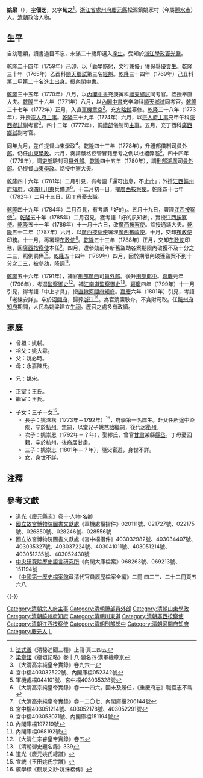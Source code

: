 {{明清人物信息框
| 姓名 = 姚梁 
| 原名 =
| 圖片名稱=
| 圖片大小 =
| 圖片說明 =
| 最高職務 = 江西按察使
| 屆數 = 
| 國家 = 大清
| 前任 = 
| 繼任 = 
| 爵位 =
| 籍貫 = [[浙江省|浙江省]][[處州府|處州府]][[慶元縣|慶元縣]]
| 族裔 = 漢族
| 旗籍 = 
| 字號 = 字佃芝，又字甸之
| 諡號 = 
| 出生日期 = [[乾隆|乾隆]]元年（1736年）
| 出生地點 = [[浙江省|浙江省]][[處州府|處州府]][[慶元縣|慶元縣]]
| 逝世日期 = 不詳
| 逝世地點 = [[直隸省|直隸省]][[河間府|河間府]]
| 墓葬 = 
| 配偶 = 娶王氏，繼王氏
| 親屬 = 
| 出身 = 
*乾隆二十四年己卯科優貢
*乾隆三十年乙酉科舉人
*乾隆三十四年己丑科進士出身
| 經歷 = 
*[[內閣中書|內閣中書]]
*宗人府[[主事|主事]]
*禮部主事
*山東[[學政|學政]]
*禮部[[員外郎|員外郎]]
*刑部員外郎
*江西饒州府[[知府|知府]]
*四川川東[[道員|道]]
*廣西[[按察使|按察使]]
*江西按察使
*署廣西[[布政使|布政使]]
*[[監察御史|監察御史]]
*直隸河間府知府
| 著作 = 
}}
'''姚梁'''（{{bd|1736年||180?年|catIdx=Y姚}}），[[表字|字]]'''佃芝'''，又字'''甸之'''<ref>[[法式善|法式善]]《清秘述聞三種》上冊·頁二四五</ref>。[[浙江省|浙江省]][[處州府|處州府]][[慶元縣|慶元縣]]松源鎮姚家村（今屬[[麗水市|麗水市]]）人。[[清朝|清朝]]政治人物。

==生平==
自幼聰穎，讀書過目不忘，未滿二十歲即選入[[庠生|庠生]]。受知於[[浙江|浙江]][[學政|學政]][[竇光鼐|竇光鼐]]。

[[乾隆|乾隆]]二十四年（1759年）己卯，以「勤學飭躬，文行兼優」獲保舉[[優貢生|優貢生]]。[[乾隆|乾隆]]三十年（1765年）乙酉科[[順天府|順天]][[鄉試|鄉試]]第三名[[經魁|經魁]]。[[乾隆|乾隆]]三十四年（1769年）己丑科第二甲第二十名[[進士出身|進士出身]]。授[[內閣中書|內閣中書]]。

[[乾隆|乾隆]]三十五年（1770年）八月，以[[內閣中書|內閣中書]]充庚寅科[[順天|順天]][[鄉試|鄉試]]同考官。誥授奉直大夫。[[乾隆|乾隆]]三十六年（1771年）八月，以[[內閣中書|內閣中書]]充辛卯科[[順天|順天]][[鄉試|鄉試]]同考官。[[乾隆|乾隆]]三十七年（1772年）正月，入直[[軍機章京|軍機章京]]<ref>[[梁章鉅|梁章鉅]]《樞垣記略》卷十八·題名四·漢軍機章京</ref>。充[[方略館|方略館]]纂修。[[乾隆|乾隆]]三十八年（1773年），升授[[宗人府|宗人府]][[主事|主事]]。[[乾隆|乾隆]]三十九年（1774年）六月，以[[宗人府|宗人府]][[主事|主事]]充甲午科[[陝西|陝西]][[鄉試|鄉試]]副考官<ref>《大清高宗純皇帝實錄》卷九六一</ref>。四十二年（1777年），調[[禮部|禮部]]儀制司[[主事|主事]]。五月，充丁酉科[[廣西|廣西]][[鄉試|鄉試]]副考官。

同年九月，差任[[提督|提督]][[山東|山東]][[學政|學政]]<ref>宮中檔403032522號、內閣庫檔052342號</ref>。[[乾隆|乾隆]]四十三年（1778年），升[[禮部|禮部]]儀制司[[員外郎|員外郎]]。仍任[[山東|山東]][[學政|學政]]。六月，奏請嚴格控管冒籍應考之例以杜絕弊濫<ref>軍機處檔044101號、宮中檔403035328號</ref>。四十四年（1779年），調[[吏部|吏部]]驗封司[[員外郎|員外郎]]。[[乾隆|乾隆]]四十五年（1780年），調[[刑部|刑部]][[湖廣|湖廣]]司[[員外郎|員外郎]]。仍提督[[山東|山東]][[學政|學政]]。誥授中憲大夫。

[[乾隆|乾隆]]四十六年（1781年）二月引見，有考語「還可出息，不止此」；外授[[江西|江西]][[饒州府|饒州府]][[知府|知府]]。改[[四川|四川]][[川東|川東]]兵備道<ref>《大清高宗純皇帝實錄》卷一一四六。因未及履任，《重慶府志》職官志不載</ref>。十二月初一日，擢[[廣西|廣西]][[按察使|按察使]]。[[乾隆|乾隆]]四十七年（1782年）二月十三日，因[[丁母憂|丁母憂]]去職。

[[乾隆|乾隆]]四十九年（1784年）二月召見，有考語「好的」。五月十九日，署理[[江西|江西]][[按察使|按察使]]<ref>《大清高宗純皇帝實錄》卷一二〇七、內閣庫檔206144號</ref>。[[乾隆|乾隆]]五十年（1785年）二月召見，獲考語「好的夙知者」，實授[[江西|江西]][[按察使|按察使]]。[[乾隆|乾隆]]五十一年（1786年）十一月十六日，改[[廣西|廣西]][[按察使|按察使]]。誥授通議大夫。[[乾隆|乾隆]]五十二年（1787年）六月，以[[廣西|廣西]][[按察使|按察使]]署理[[廣西|廣西]][[布政使|布政使]]。十月，交卸[[布政使|布政使]]印務。十一月，再署理[[布政使|布政使]]<ref>宮中檔403051214號、403052178號、403052291號</ref>。[[乾隆|乾隆]]五十三年（1788年）正月，交卸[[布政使|布政使]]印務，回[[廣西|廣西]][[按察使|按察使]]本任<ref>宮中檔403053071號、內閣庫檔151194號</ref>。四月，遭參劾前年新舊盜劫各案期限內破獲不及十分之二三，照例罰俸<ref>內閣庫檔197219號</ref>。[[乾隆|乾隆]]五十四年（1789年）四月，因於期限內破獲盜案不到十分之二三，被參劾，降調<ref>內閣庫檔068192號</ref>。

[[乾隆|乾隆]]五十六年（1791年），補官[[刑部|刑部]][[廣西|廣西]]司[[員外郎|員外郎]]。後升[[刑部|刑部]][[郎中_(官位)|郎中]]。[[嘉慶|嘉慶]]元年（1796年），考選[[監察御史|監察御史]]<ref>《大清仁宗睿皇帝實錄》卷五</ref>。補[[江南道|江南道]][[監察御史|監察御史]]<ref>《清朝御史題名錄》339</ref>。[[嘉慶|嘉慶]]四年（1799年）十一月引見，得考語「中上才具」，授[[直隸|直隸]][[河間府|河間府]][[知府|知府]]。[[嘉慶|嘉慶]]六年（1801年）引見，考語「老練安詳」。卒於[[河間府|河間府]]，歸葬[[浙江|浙江]]<ref>道光《慶元姚氏總譜》</ref>。為官清廉耿介，不貪財苟取。任[[饒州府|饒州府]][[知府|知府]]期間，人民為姚梁建立[[生祠|生祠]]。歷官之處多有政績。

==家庭==
*曾祖：姚軾。
*祖父：姚大霦。
*父：姚必時。
*母：永嘉陳氏。

*兄：姚宋。

*正室：王氏。
*繼室：王氏。

*子女：三子一女<ref>宣統《玉田姚氏宗譜》</ref>。
**長子：姚洙楷（1773年－1792年）<ref>戚學標《鶴泉文鈔‧姚洙楷傳》</ref>，府學第一名庠生。赴父任所途中染疾，卒於[[杭州|杭州]]。無嗣，以堂兄子姚芑詒繼嗣，後代居[[衢州|衢州]]。
**次子：姚崇恩（1792年－？年），娶繆氏，曾官[[甘肅|甘肅]]某縣[[縣丞|縣丞]]。丁母憂回籍，卒於杭州。後裔居甘肅。
**三子：姚崇志（1801年－？年），隨父宦遊，身世不詳。
**女，身世不詳。

==注釋==
{{reflist|2}}
==參考文獻==
*道光《慶元縣志》卷十·人物·名卿
*[[國立故宮博物院|國立故宮博物院]][http://www.npm.gov.tw/zh-tw/learning/library/info.htm 圖書文獻處]{{Wayback|url=http://www.npm.gov.tw/zh-tw/learning/library/info.htm |date=20110219061109 }}《軍機處檔摺件》020111號、021727號、022175號、026850號、028246號、028556號
*國立故宮博物院圖書文獻處《宮中檔摺件》403032982號、403034407號、403035327號、403037224號、403041011號、403051214號、403051235號、403052430號
*[[中央研究院|中央研究院]][http://www.ihp.sinica.edu.tw/ 歷史語言研究所]{{Wayback|url=http://www.ihp.sinica.edu.tw/ |date=20100424033054 }}《內閣大庫檔案》068263號、069213號、151194號
*《[[中國第一歷史檔案館|中國第一歷史檔案館]]藏清代官員履歷檔案全編》二冊·四二三、二十二冊頁五六八

{{-}}
{{start box}}
{{s-off}}
{{succession box|[[富躬|富躬]]|陳用敷|[[廣西|廣西]][[按察使|按察使]]|<small>乾隆四十六年十二月己巳－乾隆四十七年二月庚辰</small><br>1782年1月14日－1783年3月26日在任，憂免}}
{{succession box|吳之黼|宗室額勒樂春|[[江西|江西]][[按察使|按察使]]|<small>乾隆四十九年五月癸酉－乾隆五十年十一月壬戌</small><br>1784年7月6日－1785年12月17日在任}}
{{succession box|杜琮|聞嘉言|[[廣西|廣西]][[按察使|按察使]]|<small>乾隆五十年十一月壬戌－乾隆五十四年四月</small><br>1785年12月17日－1789年5月在任，降調}}
{{end box}}

{{乾隆三十四年己丑科殿試金榜}}

{{DEFAULTSORT:Yao姚}}
[[Category:清朝宗人府主事|Category:清朝宗人府主事]]
[[Category:清朝禮部員外郎|Category:清朝禮部員外郎]]
[[Category:清朝山東學政|Category:清朝山東學政]]
[[Category:清朝饒州府知府|Category:清朝饒州府知府]]
[[Category:清朝川東道|Category:清朝川東道]]
[[Category:清朝廣西按察使|Category:清朝廣西按察使]]
[[Category:清朝江西按察使|Category:清朝江西按察使]]
[[Category:清朝刑部郎中|Category:清朝刑部郎中]]
[[Category:清朝河間府知府|Category:清朝河間府知府]]
[[Category:慶元人|Category:慶元人]]
[[Category:姚姓|L]]